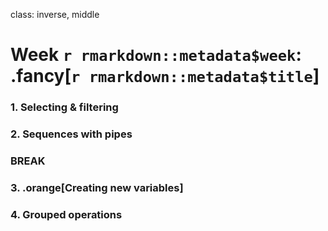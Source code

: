 
class: inverse, middle

# Week `r rmarkdown::metadata$week`: .fancy[`r rmarkdown::metadata$title`]

### 1. Selecting & filtering
### 2. Sequences with pipes

### BREAK

### 3. .orange[Creating new variables]
### 4. Grouped operations
